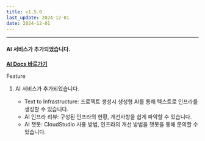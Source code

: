 ```yaml
---
title: v1.5.0
last_update: 2024-12-01
date: 2024-12-01
---
```



<hr />

#### AI 서비스가 추가되었습니다.

[**AI Docs 바로가기**](https://docs.cstudio.app/docs/resource/aws/Vpc)

<div className={styles.releaseWrap} >
<div className={styles.tag} data-type="feature">
    Feature
</div>

1. AI 서비스가 추가되었습니다.

    - Text to Infrastructure: 프로젝트 생성시 생성형 AI를 통해 텍스트로 인프라를 생성할 수 있습니다.
    - AI 인프라 리뷰: 구성된 인프라의 현황, 개선사항을 쉽게 파악할 수 있습니다.
    - AI 챗봇: CloudStudio 사용 방법, 인프라의 개선 방법을 챗봇을 통해 문의할 수 있습니다.

</div>

